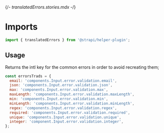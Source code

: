 {/*- translatedErrors.stories.mdx -*/}


<Meta title="utils/translatedErrors" />

# Imports

```js
import { translatedErrors } from '@strapi/helper-plugin';
```

## Usage

Returns the intl key for the common errors in order to avoid recreating them;

```js
const errorsTrads = {
  email: 'components.Input.error.validation.email',
  json: 'components.Input.error.validation.json',
  max: 'components.Input.error.validation.max',
  maxLength: 'components.Input.error.validation.maxLength',
  min: 'components.Input.error.validation.min',
  minLength: 'components.Input.error.validation.minLength',
  regex: 'components.Input.error.validation.regex',
  required: 'components.Input.error.validation.required',
  unique: 'components.Input.error.validation.unique',
  integer: 'component.Input.error.validation.integer',
};
```
